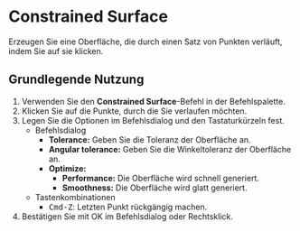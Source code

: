 
# Constrained Surface

<Reference shortcut="" command="Constrained Surface" button="" />

Erzeugen Sie eine Oberfläche, die durch einen Satz von Punkten verläuft, indem Sie auf sie klicken.

## Grundlegende Nutzung

1. Verwenden Sie den **Constrained Surface**-Befehl in der Befehlspalette.
2. Klicken Sie auf die Punkte, durch die Sie verlaufen möchten.
3. Legen Sie die Optionen im Befehlsdialog und den Tastaturkürzeln fest.
    - <Kst>Befehlsdialog</Kst>
        - **Tolerance:** Geben Sie die Toleranz der Oberfläche an.
        - **Angular tolerance:** Geben Sie die Winkeltoleranz der Oberfläche an.
        - **Optimize:**
            - **Performance:** Die Oberfläche wird schnell generiert.
            - **Smoothness:** Die Oberfläche wird glatt generiert.
    - <Kst>Tastenkombinationen</Kst>        
        - <kbd>Cmd-Z</kbd>: Letzten Punkt rückgängig machen.
4. Bestätigen Sie mit OK im Befehlsdialog oder Rechtsklick.

<VideoPlayer fileName="constrained-surface"/>